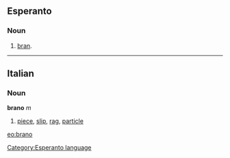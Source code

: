 ==Esperanto==
===Noun===
# [[bran]].
{{Universala Vortaro}}
----
==Italian==
===Noun===
'''brano''' ''m''

# [[piece]], [[slip]], [[rag]], [[particle]]

[[eo:brano]]
[[Category:Esperanto language]]